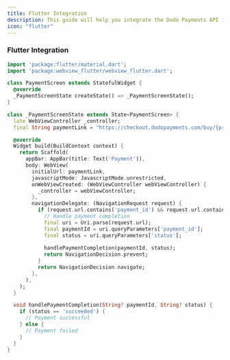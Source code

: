 ```yaml
---
title: Flutter Integration
description: This guide will help you integrate the Dodo Payments API into your Flutter applications.
icon: "flutter"
---
```




### Flutter Integration

```dart
import 'package:flutter/material.dart';
import 'package:webview_flutter/webview_flutter.dart';

class PaymentScreen extends StatefulWidget {
  @override
  _PaymentScreenState createState() => _PaymentScreenState();
}

class _PaymentScreenState extends State<PaymentScreen> {
  late WebViewController _controller;
  final String paymentLink = "https://checkout.dodopayments.com/buy/{productid}";

  @override
  Widget build(BuildContext context) {
    return Scaffold(
      appBar: AppBar(title: Text('Payment')),
      body: WebView(
        initialUrl: paymentLink,
        javascriptMode: JavascriptMode.unrestricted,
        onWebViewCreated: (WebViewController webViewController) {
          _controller = webViewController;
        },
        navigationDelegate: (NavigationRequest request) {
          if (request.url.contains('payment_id') && request.url.contains('status')) {
            // Handle payment completion
            final uri = Uri.parse(request.url);
            final paymentId = uri.queryParameters['payment_id'];
            final status = uri.queryParameters['status'];
            
            handlePaymentCompletion(paymentId, status);
            return NavigationDecision.prevent;
          }
          return NavigationDecision.navigate;
        },
      ),
    );
  }

  void handlePaymentCompletion(String? paymentId, String? status) {
    if (status == 'succeeded') {
      // Payment successful
    } else {
      // Payment failed
    }
  }
}
```
